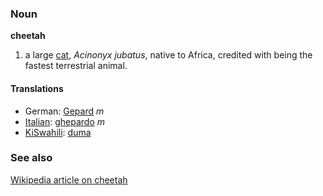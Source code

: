 ===Noun===
'''cheetah'''

# a large [[cat]], ''Acinonyx jubatus'', native to Africa, credited with being the fastest terrestrial animal.

====Translations====
*German: [[Gepard]] ''m''
*[[Italian]]: [[ghepardo]] ''m''
*[[KiSwahili]]: [[duma]]

===See also===
[[w:cheetah|Wikipedia article on cheetah]]